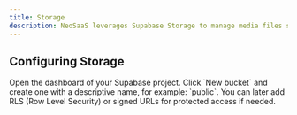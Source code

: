```yaml
---
title: Storage
description: NeoSaaS leverages Supabase Storage to manage media files securely and efficiently
---
```


## Configuring Storage

<Stepper>
  <StepperItem title="Go to your Supabase Project">
Open the dashboard of your Supabase project.
  </StepperItem>
  <StepperItem title="Navigate to Storage → Create a New Bucket">
   Click `New bucket` and create one with a descriptive name, for example: `public`.
  </StepperItem>
  <StepperItem title="Make sure to uncheck Private bucket if you want files to be publicly accessible.">
   You can later add RLS (Row Level Security) or signed URLs for protected access if needed.
  </StepperItem>
</Stepper>